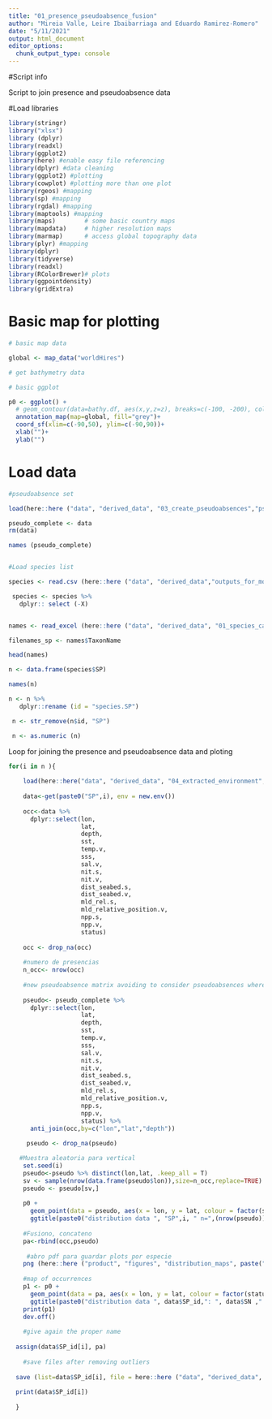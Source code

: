 ```yaml
---
title: "01_presence_pseudoabsence_fusion"
author: "Mireia Valle, Leire Ibaibarriaga and Eduardo Ramirez-Romero"
date: "5/11/2021"
output: html_document
editor_options: 
  chunk_output_type: console
---
```


#Script info

Script to join presence and pseudoabsence data

#Load libraries
```r
library(stringr)
library("xlsx")
library (dplyr)
library(readxl)
library(ggplot2)
library(here) #enable easy file referencing 
library(dplyr) #data cleaning
library(ggplot2) #plotting
library(cowplot) #plotting more than one plot
library(rgeos) #mapping
library(sp) #mapping
library(rgdal) #mapping
library(maptools) #mapping
library(maps)        # some basic country maps
library(mapdata)     # higher resolution maps
library(marmap)      # access global topography data
library(plyr) #mapping
library(dplyr)
library(tidyverse)
library(readxl)
library(RColorBrewer)# plots
library(ggpointdensity)
library(gridExtra)

```


# Basic map for plotting
```r
# basic map data

global <- map_data("worldHires")

# get bathymetry data

# basic ggplot

p0 <- ggplot() +
  # geom_contour(data=bathy.df, aes(x,y,z=z), breaks=c(-100, -200), col="grey")+
  annotation_map(map=global, fill="grey")+
  coord_sf(xlim=c(-90,50), ylim=c(-90,90))+
  xlab("")+
  ylab("")

```

# Load data
```r
#pseudoabsence set

load(here::here ("data", "derived_data", "03_create_pseudoabsences","pseudoabsences_environmental.RData"))

pseudo_complete <- data
rm(data)

names (pseudo_complete)


#Load species list

species <- read.csv (here::here ("data", "derived_data","outputs_for_modelling", "species_for_modelling.csv"),  sep = ",")

 species <- species %>%
   dplyr:: select (-X)


names <- read_excel (here::here ("data", "derived_data", "01_species_catches", "fish_and_tuna_long_list_75_Atlantic.xlsx"))

filenames_sp <- names$TaxonName

head(names)

n <- data.frame(species$SP)

names(n)

n <- n %>%
   dplyr::rename (id = "species.SP")

 n <- str_remove(n$id, "SP")

 n <- as.numeric (n)
```

Loop for joining the presence and pseudoabsence data and ploting
```r
for(i in n ){
 
    load(here::here("data", "derived_data", "04_extracted_environment", "occurrences_environment", paste0("SP",i,".Rdata")))
    
    data<-get(paste0("SP",i), env = new.env())
 
    occ<-data %>%
      dplyr::select(lon,
                    lat,
                    depth,
                    sst,
                    temp.v,
                    sss,
                    sal.v,
                    nit.s,
                    nit.v,
                    dist_seabed.s,
                    dist_seabed.v,
                    mld_rel.s,
                    mld_relative_position.v,
                    npp.s,
                    npp.v,
                    status)
 
    occ <- drop_na(occ)
 
    #numero de presencias
    n_occ<- nrow(occ)
 
    #new pseudoabsence matrix avoiding to consider pseudoabsences where presence has been recorder
 
    pseudo<- pseudo_complete %>%
      dplyr::select(lon,
                    lat,
                    depth,
                    sst,
                    temp.v,
                    sss,
                    sal.v,
                    nit.s,
                    nit.v,
                    dist_seabed.s,
                    dist_seabed.v,
                    mld_rel.s,
                    mld_relative_position.v,
                    npp.s,
                    npp.v,
                    status) %>%
      anti_join(occ,by=c("lon","lat","depth"))
 
     pseudo <- drop_na(pseudo)

   #Muestra aleatoria para vertical
    set.seed(i)
    pseudo<-pseudo %>% distinct(lon,lat, .keep_all = T)
    sv <- sample(nrow(data.frame(pseudo$lon)),size=n_occ,replace=TRUE)
    pseudo <- pseudo[sv,]
 
    p0 +
      geom_point(data = pseudo, aes(x = lon, y = lat, colour = factor(status)), size = 1) +
      ggtitle(paste0("distribution data ", "SP",i, " n=",(nrow(pseudo))))
 
    #Fusiono, concateno
    pa<-rbind(occ,pseudo)
 
     #abro pdf para guardar plots por especie
    png (here::here ("product", "figures", "distribution_maps", paste("pa_map_",data$SP_id,filenames_sp[i],".png")))
 
    #map of occurrences
    p1 <- p0 +
      geom_point(data = pa, aes(x = lon, y = lat, colour = factor(status)), size = 1) +
      ggtitle(paste0("distribution data ", data$SP_id,": ", data$SN ," n_occ=",(nrow(pa)/2)))
    print(p1)
    dev.off()
 
    #give again the proper name
 
  assign(data$SP_id[i], pa)
 
    #save files after removing outliers
 
  save (list=data$SP_id[i], file = here::here ("data", "derived_data", "outputs_for_modelling", "pa_environment", paste0(data$SP_id[i], "new.RData")))
 
  print(data$SP_id[i])
 
  }

```

